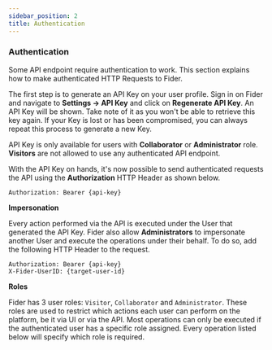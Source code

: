 ```yaml
---
sidebar_position: 2
title: Authentication
---
```


<h3 id="authentication">Authentication</h3>

Some API endpoint require authentication to work. This section explains how to make authenticated HTTP Requests to Fider.

The first step is to generate an API Key on your user profile. Sign in on Fider and navigate to **Settings -> API Key** and click on **Regenerate API Key**. An API Key will be shown. Take note of it as you won't be able to retrieve this key again. If your Key is lost or has been compromised, you can always repeat this process to generate a new Key.

API Key is only available for users with **Collaborator** or **Administrator** role. **Visitors** are not allowed to use any authenticated API endpoint.

With the API Key on hands, it's now possible to send authenticated requests the API using the **Authorization** HTTP Header as shown below.

```
Authorization: Bearer {api-key}
```

**Impersonation**

Every action performed via the API is executed under the User that generated the API Key. Fider also allow **Administrators** to impersonate another User and execute the operations under their behalf. To do so, add the following HTTP Header to the request.

```
Authorization: Bearer {api-key}
X-Fider-UserID: {target-user-id}
```

**Roles**

Fider has 3 user roles: `Visitor`, `Collaborator` and `Administrator`. These roles are used to restrict which actions each user can perform on the platform, be it via UI or via the API. Most operations can only be executed if the authenticated user has a specific role assigned. Every operation listed below will specify which role is required.
